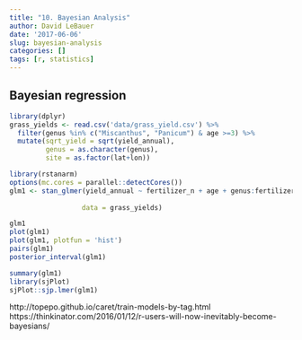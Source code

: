 ```yaml
---
title: "10. Bayesian Analysis"
author: David LeBauer
date: '2017-06-06'
slug: bayesian-analysis
categories: []
tags: [r, statistics]
---
```



## Bayesian regression


```r

library(dplyr)
grass_yields <- read.csv('data/grass_yield.csv') %>% 
  filter(genus %in% c("Miscanthus", "Panicum") & age >=3) %>%
  mutate(sqrt_yield = sqrt(yield_annual), 
         genus = as.character(genus), 
         site = as.factor(lat+lon))

```

```r

library(rstanarm)
options(mc.cores = parallel::detectCores())
glm1 <- stan_glmer(yield_annual ~ fertilizer_n + age + genus:fertilizer_n + genus:age + (1 | site ), #prior = normal(30, 4),
                    
                  data = grass_yields)

glm1
plot(glm1)
plot(glm1, plotfun = 'hist')
pairs(glm1)
posterior_interval(glm1)

summary(glm1)
library(sjPlot)
sjPlot::sjp.lmer(glm1)
```

http://topepo.github.io/caret/train-models-by-tag.html
https://thinkinator.com/2016/01/12/r-users-will-now-inevitably-become-bayesians/

